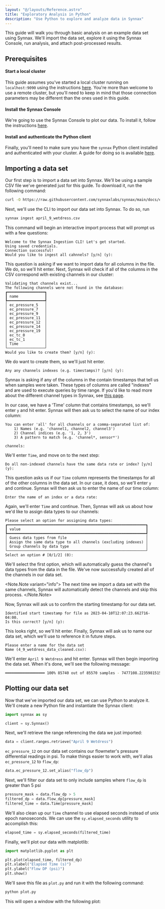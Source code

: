 ```yaml
---
layout: "@/layouts/Reference.astro"
title: "Exploratory Analysis in Python"
description: "Use Python to explore and analyze data in Synnax"
---
```




This guide will walk you through basic analysis on an example data set using Synnax.
We'll import the data set, explore it using the Synnax Console, run analysis, and
attach post-processed results.

## Prerequisites

#### Start a local cluster

This guide assumes you've started a local cluster running on `localhost:9090` using the
instructions [here](/reference/cluster/quick-start). You're more than welcome to use a remote
cluster, but you'll need to keep in mind that those connection parameters may be different
than the ones used in this guide.

#### Install the Synnax Console

We're going to use the Synnax Console to plot our data. To install it, follow
the instructions [here](/reference/console/get-started).

#### Install and authenticate the Python client

Finally, you'll need to make sure you have the `synnax` Python client installed and
authenticated with your cluster. A guide for doing so is available [here](/reference/python-client/get-started).

## Importing a data set

Our first step is to import a data set into Synnax. We'll be using a sample CSV file
we've generated just for this guide. To download it, run the following command:

```bash
curl -O https://raw.githubusercontent.com/synnaxlabs/synnax/main/docs/examples/april_9_wetdress.csv
```

Next, we'll use the CLI to import our data set into Synnax. To do so, run

```bash
synnax ingest april_9_wetdress.csv
```

This command will begin an interactive import process that will prompt us with a few
questions:

```
Welcome to the Synnax Ingestion CLI! Let's get started.
Using saved credentials.
Connection successful!
Would you like to ingest all cahnnels? [y/n] (y):
```

This question is asking if we want to import data for all columns in the file. We do,
so we'll hit enter. Next, Synnax will check if all of the columns in the CSV correspond
with existing channels in our cluster:

```
Validating that channels exist...
The following channels were not found in the database:
┏━━━━━━━━━━━━━━━━━┓
┃ name            ┃
┡━━━━━━━━━━━━━━━━━┩
│ ec_pressure_5   │
│ ec_pressure_7   │
│ ec_pressure_9   │
│ ec_pressure_11  │
│ ec_pressure_12  │
│ ec_pressure_14  │
│ ec_pressure_19  │
│ ec_tc_0         │
│ ec_tc_1         │
│ Time            │
└─────────────────┘
Would you like to create them? [y/n] (y):
```

We do want to create them, so we'll just hit enter.

```
Any any channels indexes (e.g. timestamps)? [y/n] (y):
```

Synnax is asking if any of the columns in the contain timestamps that tell us when
samples were taken. These types of columns are called "indexes" and are used to execute
queries by time range. If you'd like to read more about the different channel types in
Synnax, see [this page](/reference/concepts/channels).

In our case, we have a 'Time' column that contains timestamps, so we'll enter `y` and hit
enter. Synnax will then ask us to select the name of our index column:

```
You can enter 'all' for all channels or a comma-separated list of:
    1) Names (e.g. 'channel1, channel2, channel3')
    2) Channel indices (e.g. '1, 2, 3')
    3) A pattern to match (e.g. 'channel*, sensor*')

channels:
```

We'll enter `Time`, and move on to the next step:

```
Do all non-indexed channels have the same data rate or index? [y/n] (y):
```

This question asks us if our `Time` column represents the timestamps for all of the other
columns in the data set. In our case, it does, so we'll enter `y` and continue. Synnax
will then ask us to enter the name of our time column:

```
Enter the name of an index or a data rate:
```

Again, we'll enter `Time` and continue. Then, Synnax will ask us about how we'd like
to assign data types to our channels:

```
Please select an option for assigning data types:
┏━━━━━━━━━━━━━━━━━━━━━━━━━━━━━━━━━━━━━━━━━━━━━━━━━━━━━━━━━━━━━━━┓
┃ value                                                         ┃
┡━━━━━━━━━━━━━━━━━━━━━━━━━━━━━━━━━━━━━━━━━━━━━━━━━━━━━━━━━━━━━━━┩
│ Guess data types from file                                    │
│ Assign the same data type to all channels (excluding indexes) │
│ Group channels by data type                                   │
└───────────────────────────────────────────────────────────────┘
Select an option # [0/1/2] (0):
```

We'll select the first option, which will automatically guess the channel's data types
from the data in the file. We've now successfully created all of the channels in our
data set.

<Note.Note variant="info">
  The next time we import a data set with the same channels, Synnax will automatically
  detect the channels and skip this process.
</Note.Note>

Now, Synnax will ask us to confirm the starting timestamp for our data set.

```
Identified start timestamp for file as 2023-04-10T12:07:23.662716-04:00.
Is this correct? [y/n] (y):
```

This looks right, so we'll hit enter. Finally, Synnax will ask us to name our data set,
which we'll use to reference it in future steps.

```
Please enter a name for the data set
Name (4_9_wetdress_data_cleaned.csv):
```

We'll enter `April 9 Wetdress` and hit enter. Synnax will then begin importing the data
set. When it's done, we'll see the following message:

```bash
━━━━━━━━━━━━━━━━━━ 100% 85740 out of 85570 samples - 7477108.2235981515 samples/s
```

## Plotting our data set

Now that we've imported our data set, we can use Python to analyze it. We'll create a
new Python file and instantiate the Synnax client:

```python
import synnax as sy

client = sy.Synnax()
```

Next, we'll retrieve the range referencing the data we just imported:

```python
data = client.ranges.retrieve("April 9 Wetdress")
```

`ec_pressure_12` on our data set contains our flowmeter's pressure differential readings
in psi. To make things easier to work with, we'll alias `ec_pressure_12` to `flow_dp`:

```python
data.ec_pressure_12.set_alias("flow_dp")
```

Next, we'll filter our data set to only include samples where `flow_dp` is greater than
5 psi

```python
pressure_mask = data.flow_dp > 5
filtered_dp = data.flow_dp[pressure_mask]
filtered_time = data.Time[pressure_mask]
```

We'll also clean up our `Time` channel to use elapsed seconds instead of unix epoch
nanoseconds. We can use the `sy.elapsed_seconds` utility to accomplish this:

```python
elapsed_time = sy.elapsed_seconds(filtered_time)
```

Finally, we'll plot our data with matplotlib:

```python
import matplotlib.pyplot as plt

plt.plot(elapsed_time, filtered_dp)
plt.xlabel("Elapsed Time (s)")
plt.ylabel("Flow DP (psi)")
plt.show()
```

We'll save this file as `plot.py` and run it with the following command:

```bash
python plot.py
```

This will open a window with the following plot:

<Image
  client:only="react"
  id="guides/analyst/exploratory-analysis-in-python/filter-results"
  themed={false}
/>
